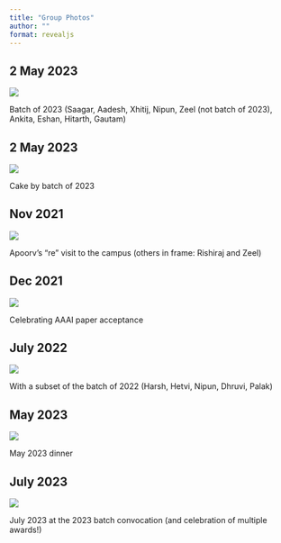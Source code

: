 ```yaml
---
title: "Group Photos"
author: ""
format: revealjs
---
```


## 2 May 2023

![](images/group/2023-group.jpg)


Batch of 2023 (Saagar, Aadesh, Xhitij, Nipun, Zeel (not batch of 2023), Ankita, Eshan, Hitarth, Gautam)

## 2 May 2023

![](images/group/2023-cake.jpg)

Cake by batch of 2023

## Nov 2021

![](images/group/2021-Nov-Apoorv.jpg)


Apoorv's "re" visit to the campus (others in frame: Rishiraj and Zeel)

## Dec 2021

![](images/group/2021-AAAI.jpg)

Celebrating AAAI paper acceptance

## July 2022

![](images/group/2022-group-subset.jpg)

With a subset of the batch of 2022 (Harsh, Hetvi, Nipun, Dhruvi, Palak)

## May 2023

![](images/group/2023-July.jpg)

May 2023 dinner

## July 2023

![](images/group/2023-July-all.jpg)

July 2023 at the 2023 batch convocation (and celebration of multiple awards!)


